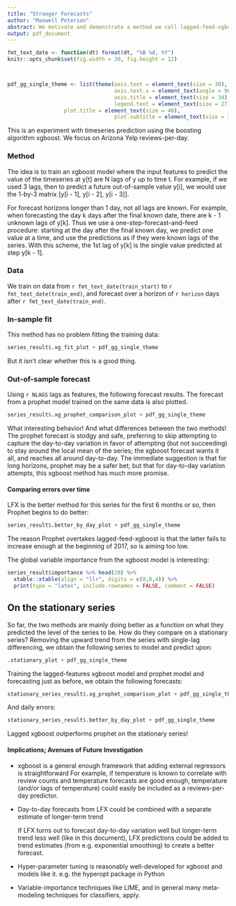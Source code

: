 ```yaml
---
title: "Stranger Forecasts"
author: "Maxwell Peterson"
abstract: We motivate and demonstrate a method we call lagged-feed-xgboost (LFX).
output: pdf_document
---
```


```r
fmt_text_date <- function(dt) format(dt, "%B %d, %Y")
knitr::opts_chunk$set(fig.width = 30, fig.height = 12)



pdf_gg_single_theme <- list(theme(axis.text = element_text(size = 30),
                                  axis.text.x = element_text(angle = 90),
                                  axis.title = element_text(size = 34),
                                  legend.text = element_text(size = 27),
				  plot.title = element_text(size = 40),
                                  plot.subtitle = element_text(size = 34)))
```

This is an experiment with timeseries prediction using the boosting algorithm
xgboost. We focus on Arizona Yelp reviews-per-day.

### Method
The idea is to train an xgboost model where the input features to predict
the value of the timeseries at y[t] are N lags of y up to time t. For example,
if we used 3 lags, then to predict a future out-of-sample value y[i], we
would use the 1-by-3 matrix [y[i - 1], y[i - 2], y[i - 3]].

For forecast horizons longer than 1 day, not all lags are known. For example,
when forecasting the day k days after the final known date, there are k - 1
unknown lags of y[k]. Thus we use a one-step-forecast-and-feed procedure:
starting at the day after the final known day, we predict one value at a time,
and use the predictions as if they were known lags of the series.
With this scheme, the 1st lag of y[k] is the single value predicted
at step y[k - 1].

### Data
We train on data from `r fmt_text_date(train_start)` to
`r fmt_text_date(train_end)`, and forecast over a
horizon of `r horizon` days after `r fmt_text_date(train_end)`.

### In-sample fit
This method has no problem fitting the training data:

```r
series_result$.xg_fit_plot + pdf_gg_single_theme
```

But it isn\'t clear whether this is a good thing.

\pagebreak

### Out-of-sample forecast

Using `r NLAGS` lags as features, the following forecast results. The forecast
from a prophet model trained on the same data is also plotted.

```r
series_result$.xg_prophet_comparison_plot + pdf_gg_single_theme
```

What interesting behavior! And what differences between the two methods! The
prophet forecast is stodgy and safe, preferring to skip attempting to capture the
day-to-day variation in favor of attempting (but not succeeding) to stay around
the local mean of the series; the xgboost forecast wants it all, and reaches all
around day-to-day. The immediate suggestion is that for long horizons, prophet
may be a safer bet; but that for day-to-day variation attempts, this xgboost
method has much more promise.

#### Comparing errors over time
LFX is the better method for this series for the first 6 months or so, then
Prophet begins to do better:

```r
series_result$.better_by_day_plot + pdf_gg_single_theme
```

The reason Prophet overtakes lagged-feed-xgboost is that the latter fails to
increase enough at the beginning of 2017, so is aiming too low.

The global variable importance from the xgboost model is interesting:

```r
series_result$importance %>% head(20) %>%
  xtable::xtable(align = "llr", digits = c(0,0,4)) %>%
  print(type = "latex", include.rownames = FALSE, comment = FALSE)
```

## On the stationary series
So far, the two methods are mainly doing better as a function on what they
predicted the level of the series to be. How do they compare on a stationary series?
Removing the upward trend from the series with single-lag differencing, we
obtain the following series to model and predict upon:

```r
.stationary_plot + pdf_gg_single_theme
```

Training the lagged-features xgboost model and prophet model and forecasting
just as before, we obtain the following forecasts:

```r
stationary_series_result$.xg_prophet_comparison_plot + pdf_gg_single_theme
```

And daily errors:

```r
stationary_series_result$.better_by_day_plot + pdf_gg_single_theme
```

Lagged xgboost outperforms prophet on the stationary series!

#### Implications; Avenues of Future Investigation

* xgboost is a general enough framework that adding external regressors is straightforward
    For example, if temperature is known to correlate with review counts and
    temperature forecasts are good enough, temperature (and/or lags of temperature)
    could easily be included as a reviews-per-day predictor.

* Day-to-day forecasts from LFX could be combined with a separate estimate of longer-term trend

    If LFX turns out to forecast day-to-day variation well but longer-term trend
    less well (like in this document), LFX predictions could be added to trend
    estimates (from e.g. exponential smoothing) to create a better forecast.

* Hyper-parameter tuning is reasonably well-developed for xgboost and models like it.
    e.g. the hyperopt package in Python

* Variable-importance techniques like LIME, and in general many meta-modeling techniques for classifiers, apply.


